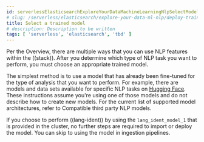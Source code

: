 ```yaml
---
id: serverlessElasticsearchExploreYourDataMachineLearningNlpSelectModel
# slug: /serverless/elasticsearch/explore-your-data-ml-nlp/deploy-trained-models/select-model
title: Select a trained model
# description: Description to be written
tags: [ 'serverless', 'elasticsearch', 'tbd' ]
---
```


Per the 
<DocLink id="serverlessElasticsearchExploreYourDataMachineLearningNlp">Overview</DocLink>, 
there are multiple ways that you can use NLP features within the ((stack)). 
After you determine which type of NLP task you want to perform, you must choose 
an appropriate trained model. 

The simplest method is to use a model that has already been fine-tuned for the
type of analysis that you want to perform. For example, there are models and
data sets available for specific NLP tasks on
[Hugging Face](https://huggingface.co/models). These instructions assume you're
using one of those models and do not describe how to create new models. For the
current list of supported model architectures, refer to 
<DocLink id="serverlessElasticsearchExploreYourDataMachineLearningNlpModelRef">Compatible third party NLP models</DocLink>.

If you choose to perform ((lang-ident)) by using the `lang_ident_model_1` that is 
provided in the cluster, no further steps are required to import or deploy the 
model. You can skip to using the model in 
<DocLink id="serverlessElasticsearchExploreYourDataMachineLearningNlpInference">ingestion pipelines</DocLink>.